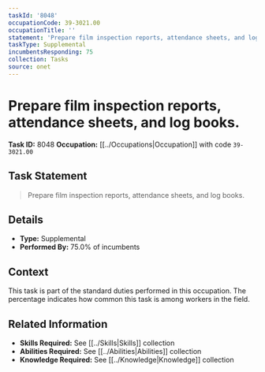 ```yaml
---
taskId: '8048'
occupationCode: 39-3021.00
occupationTitle: ''
statement: 'Prepare film inspection reports, attendance sheets, and log books.'
taskType: Supplemental
incumbentsResponding: 75
collection: Tasks
source: onet
---
```

# Prepare film inspection reports, attendance sheets, and log books.

**Task ID:** 8048
**Occupation:** [[../Occupations|Occupation]] with code `39-3021.00`

## Task Statement

> Prepare film inspection reports, attendance sheets, and log books.

## Details

- **Type:** Supplemental
- **Performed By:** 75.0% of incumbents

## Context

This task is part of the standard duties performed in this occupation. The percentage indicates how common this task is among workers in the field.

## Related Information

- **Skills Required:** See [[../Skills|Skills]] collection
- **Abilities Required:** See [[../Abilities|Abilities]] collection
- **Knowledge Required:** See [[../Knowledge|Knowledge]] collection
